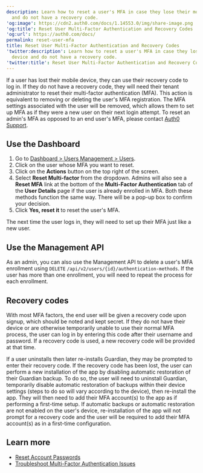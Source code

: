 ```yaml
---
description: Learn how to reset a user's MFA in case they lose their mobile device
  and do not have a recovery code.
'og:image': https://cdn2.auth0.com/docs/1.14553.0/img/share-image.png
'og:title': Reset User Multi-Factor Authentication and Recovery Codes
'og:url': https://auth0.com/docs/
permalink: reset-user-mfa
title: Reset User Multi-Factor Authentication and Recovery Codes
'twitter:description': Learn how to reset a user's MFA in case they lose their mobile
  device and do not have a recovery code.
'twitter:title': Reset User Multi-Factor Authentication and Recovery Codes
---
```

If a user has lost their mobile device, they can use their recovery code to log in. If they do not have a recovery code, they will need their tenant administrator to reset their <Tooltip tip="Multi-factor authentication (MFA): User authentication process that uses a factor in addition to username and password such as a code via SMS." cta="View Glossary" href="/docs/glossary?term=multi-factor+authentication">multi-factor authentication</Tooltip> (MFA). This action is equivalent to removing or deleting the user's MFA registration. The MFA settings associated with the user will be removed, which allows them to set up MFA as if they were a new user on their next login attempt. To reset an admin's MFA as opposed to an end user's MFA, please contact [Auth0 Support](/docs/troubleshoot/customer-support).

## Use the Dashboard

1. Go to [Dashboard > Users Management > Users](https://manage.auth0.com/#/users).
2. Click on the user whose MFA you want to reset.
3. Click on the **Actions** button on the top right of the screen.
4. Select **Reset Multi-factor** from the dropdown. Admins will also see a **Reset MFA** link at the bottom of the **Multi-Factor Authentication** tab of the **User Details** page if the user is already enrolled in MFA. Both these methods function the same way. There will be a pop-up box to confirm your decision.
5. Click **Yes, reset it** to reset the user's MFA.

The next time the user logs in, they will need to set up their MFA just like a new user.

## Use the Management API

As an admin, you can also use the <Tooltip tip="Management API: A product to allow customers to perform administrative tasks." cta="View Glossary" href="/docs/glossary?term=Management+API">Management API</Tooltip> to delete a user's MFA enrollment using `DELETE` `/api/v2/users/{id}/authentication-methods`. If the user has more than one enrollment, you will need to repeat the process for each enrollment.

## Recovery codes

With most MFA factors, the end user will be given a recovery code upon signup, which should be noted and kept secret. If they do not have their device or are otherwise temporarily unable to use their normal MFA process, the user can log in by entering this code after their username and password. If a recovery code is used, a new recovery code will be provided at that time.

If a user uninstalls then later re-installs Guardian, they may be prompted to enter their recovery code. If the recovery code has been lost, the user can perform a new installation of the app by disabling automatic restoration of their Guardian backup. To do so, the user will need to uninstall Guardian, temporarily disable automatic restoration of backups within their device settings (steps to do so will vary according to the device), then re-install the app. They will then need to add their MFA account(s) to the app as if performing a first-time setup. If automatic backups or automatic restoration are not enabled on the user's device, re-installation of the app will not prompt for a recovery code and the user will be required to add their MFA account(s) as in a first-time configuration.

## Learn more

* [Reset Account Passwords](/docs/troubleshoot/customer-support/reset-account-passwords)
* [Troubleshoot Multi-Factor Authentication Issues](/docs/troubleshoot/authentication-issues/troubleshoot-mfa-issues)